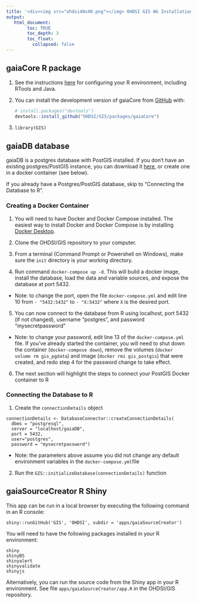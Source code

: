 ```yaml
---
title: '<div><img src="ohdsi40x40.png"></img> OHDSI GIS WG Installation</div>'
output:
   html_document:
        toc: TRUE
        toc_depth: 3
        toc_float:
          collapsed: false
---
```


## gaiaCore R package

1.  See the instructions [here](https://ohdsi.github.io/Hades/rSetup.html) for configuring your R environment, including RTools and Java.

2.  You can install the development version of gaiaCore from [GitHub](https://github.com/) with:

    ``` r
    # install.packages("devtools")
    devtools::install_github("OHDSI/GIS/packages/gaiaCore")
    ```
    
3. `library(GIS)`

## gaiaDB database

gaiaDB is a postgres database with PostGIS installed. If you don't have an existing postgres/PostGIS instance, you can download it [here](https://www.postgresql.org/download/), or create one in a docker container (see below).

If you already have a Postgres/PostGIS database, skip to "Connecting the Database to R". 

### Creating a Docker Container

1. You will need to have Docker and Docker Compose installed. The easiest way to install Docker and Docker Compose is by installing [Docker Desktop]([url](https://docs.docker.com/desktop/)).

2. Clone the OHDSI/GIS repository to your computer.

3. From a terminal (Command Prompt or Powershell on Windows), make sure the `init` directory is your working directory.

4. Run command `docker-compose up -d`. This will build a docker image, install the database, load the data and variable sources, and expose the database at port 5432.
- Note: to change the port, open the file `docker-compose.yml` and edit line 10 from `- "5432:5432"` to `- "X:5432"` where `X` is the desired port.

5. You can now connect to the database from R using localhost, port 5432 (if not changed), username "postgres", and password "mysecretpassword"
- Note: to change your password, edit line 13 of the `docker-compose.yml` file. If you've already started the container, you will need to shut down the container (`docker-compose down`), remove the volumes (`docker volume rm gis_pgdata`) and image (`docker rmi gis_postgis`) that were created, and redo step 4 for the password change to take effect.

6. The next section will highlight the steps to connect your PostGIS Docker container to R

### Connecting the Database to R

1. Create the `connectionDetails` object

```
connectionDetails <- DatabaseConnector::createConnectionDetails(
  dbms = "postgresql",
  server = "localhost/gaiaDB",
  port = 5432,
  user="postgres",
  password = "mysecretpassword") 
```
- Note: the parameters above assume you did not change any default environment variables in the `docker-compose.yml`file

2. Run the `GIS::initializeDatabase(connectionDetails)` function

## gaiaSourceCreator R Shiny

This app can be run in a local browser by executing the following command in an R console:
```
shiny::runGitHub('GIS', 'OHDSI', subdir = 'apps/gaiaSourceCreator')
```
You will need to have the following packages installed in your R environment:
```
shiny
shinyBS
shinyalert
shinyvalidate
shinyjs
```
Alternatively, you can run the source code from the Shiny app in your R environment. See file `apps/gaiaSourceCreator/app.R` in the OHDSI/GIS repository.
